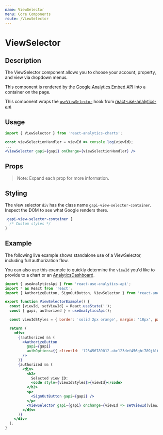 ```yaml
---
name: ViewSelector
menu: Core Components
route: /ViewSelector
---
```



<h1>ViewSelector</h1>

## Description

The ViewSelector component allows you to choose your account, property, and view via dropdown menus.

This component is rendered by the [Google Analytics Embed API](https://devboldly.github.io/react-use-analytics-api/) into a container on the page.

This component wraps the [`useViewSelector`](https://devboldly.github.io/react-use-analytics-api/useViewSelector) hook from [react-use-analytics-api](https://devboldly.github.io/react-use-analytics-api/).

## Usage

```jsx
import { ViewSelector } from 'react-analytics-charts';
```

```jsx
const viewSelectionHandler = viewId => console.log(viewId);
...
<ViewSelector gapi={gapi} onChange={viewSelectionHandler} />
```

## Props

<Props of={ViewSelector} />

> Note: Expand each prop for more information.

## Styling

The view selector `div` has the class name `gapi-view-selector-container`. Inspect the DOM to see what Google renders there.

```css
.gapi-view-selector-container {
  /* Custom styles */
}
```

## Example

The following live example shows standalone use of a ViewSelector, including full authorization flow.

You can also use this example to quickly determine the `viewId` you'd like to provide to a chart or an [AnalyticsDashboard](/AnalyticsDashboard).

<div style={{ border: 'solid 2px #67788a', padding: '20px' }}>
  <ViewSelectorExample />
</div>

```jsx
import { useAnalyticsApi } from 'react-use-analytics-api';
import * as React from 'react';
import { AuthorizeButton, SignOutButton, ViewSelector } from 'react-analytics-charts';

export function ViewSelectorExample() {
  const [viewId, setViewId] = React.useState('');
  const { gapi, authorized } = useAnalyticsApi();

  const viewIdStyles = { border: 'solid 2px orange', margin: '10px', padding: '5px' };

  return (
    <div>
      {!authorized && (
        <AuthorizeButton
          gapi={gapi}
          authOptions={{ clientId: '123456789012-abc123def456ghi789jkl012mno345p.apps.googleusercontent.com' }}
        />
      )}
      {authorized && (
        <div>
          <h2>
            Selected view ID:
            <code style={viewIdStyles}>{viewId}</code>
          </h2>
          <p>
            <SignOutButton gapi={gapi} />
          </p>
          <ViewSelector gapi={gapi} onChange={viewId => setViewId(viewId)} />
        </div>
      )}
    </div>
  );
}
```